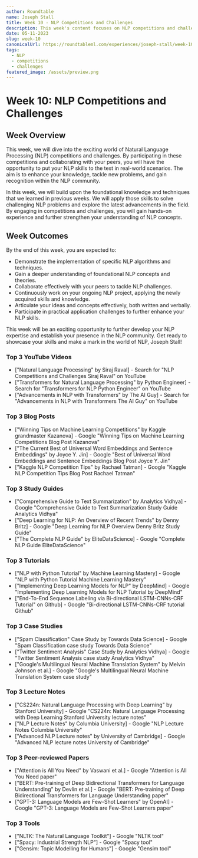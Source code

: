 ```yaml
---
author: Roundtable
name: Joseph Stall
title: Week 10 - NLP Competitions and Challenges
description: This week's content focuses on NLP competitions and challenges, providing participants with the opportunity to apply their NLP skills in real-world scenarios. The goal is to enhance knowledge, tackle new problems, and gain recognition within the NLP community.
date: 05-11-2023
slug: week-10
canonicalUrl: https://roundtableml.com/experiences/joseph-stall/week-10
tags:
  - NLP
  - competitions
  - challenges
featured_image: /assets/preview.png
---
```


# Week 10: NLP Competitions and Challenges

## Week Overview

This week, we will dive into the exciting world of Natural Language Processing (NLP) competitions and challenges. By participating in these competitions and collaborating with your peers, you will have the opportunity to put your NLP skills to the test in real-world scenarios. The aim is to enhance your knowledge, tackle new problems, and gain recognition within the NLP community.

In this week, we will build upon the foundational knowledge and techniques that we learned in previous weeks. We will apply those skills to solve challenging NLP problems and explore the latest advancements in the field. By engaging in competitions and challenges, you will gain hands-on experience and further strengthen your understanding of NLP concepts.

## Week Outcomes

By the end of this week, you are expected to:

- Demonstrate the implementation of specific NLP algorithms and techniques.
- Gain a deeper understanding of foundational NLP concepts and theories.
- Collaborate effectively with your peers to tackle NLP challenges.
- Continuously work on your ongoing NLP project, applying the newly acquired skills and knowledge.
- Articulate your ideas and concepts effectively, both written and verbally.
- Participate in practical application challenges to further enhance your NLP skills.

This week will be an exciting opportunity to further develop your NLP expertise and establish your presence in the NLP community. Get ready to showcase your skills and make a mark in the world of NLP, Joseph Stall!

### Top 3 YouTube Videos

- ["Natural Language Processing" by Siraj Raval] - Search for "NLP Competitions and Challenges Siraj Raval" on YouTube
- ["Transformers for Natural Language Processing" by Python Engineer] - Search for "Transformers for NLP Python Engineer" on YouTube
- ["Advancements in NLP with Transformers" by The AI Guy] - Search for "Advancements in NLP with Transformers The AI Guy" on YouTube

### Top 3 Blog Posts

- ["Winning Tips on Machine Learning Competitions" by Kaggle grandmaster Kazanova] - Google "Winning Tips on Machine Learning Competitions Blog Post Kazanova"
- ["The Current Best of Universal Word Embeddings and Sentence Embeddings" by Joyce Y. Jin] - Google "Best of Universal Word Embeddings and Sentence Embeddings Blog Post Joyce Y. Jin"
- ["Kaggle NLP Competition Tips" by Rachael Tatman] - Google "Kaggle NLP Competition Tips Blog Post Rachael Tatman"

### Top 3 Study Guides

- ["Comprehensive Guide to Text Summarization" by Analytics Vidhya] - Google "Comprehensive Guide to Text Summarization Study Guide Analytics Vidhya"
- ["Deep Learning for NLP: An Overview of Recent Trends" by Denny Britz] - Google "Deep Learning for NLP Overview Denny Britz Study Guide"
- ["The Complete NLP Guide" by EliteDataScience] - Google "Complete NLP Guide EliteDataScience"

### Top 3 Tutorials

- ["NLP with Python Tutorial" by Machine Learning Mastery] - Google "NLP with Python Tutorial Machine Learning Mastery"
- ["Implementing Deep Learning Models for NLP" by DeepMind] - Google "Implementing Deep Learning Models for NLP Tutorial by DeepMind"
- ["End-To-End Sequence Labeling via Bi-directional LSTM-CNNs-CRF Tutorial" on Github] - Google "Bi-directional LSTM-CNNs-CRF tutorial Github"

### Top 3 Case Studies

- ["Spam Classification" Case Study by Towards Data Science] - Google "Spam Classification case study Towards Data Science"
- ["Twitter Sentiment Analysis" Case Study by Analytics Vidhya] - Google "Twitter Sentiment Analysis case study Analytics Vidhya"
- ["Google's Multilingual Neural Machine Translation System" by Melvin Johnson et al.] - Google "Google's Multilingual Neural Machine Translation System case study"

### Top 3 Lecture Notes

- ["CS224n: Natural Language Processing with Deep Learning" by Stanford University] - Google "CS224n: Natural Language Processing with Deep Learning Stanford University lecture notes"
- ["NLP Lecture Notes" by Columbia University] - Google "NLP Lecture Notes Columbia University"
- ["Advanced NLP Lecture notes" by University of Cambridge] - Google "Advanced NLP lecture notes University of Cambridge"

### Top 3 Peer-reviewed Papers

- ["Attention is All You Need" by Vaswani et al.] - Google "Attention is All You Need paper"
- ["BERT: Pre-training of Deep Bidirectional Transformers for Language Understanding" by Devlin et al.] - Google "BERT: Pre-training of Deep Bidirectional Transformers for Language Understanding paper"
- ["GPT-3: Language Models are Few-Shot Learners" by OpenAI] - Google "GPT-3: Language Models are Few-Shot Learners paper"

### Top 3 Tools

- ["NLTK: The Natural Language Toolkit"] - Google "NLTK tool"
- ["Spacy: Industrial Strength NLP"] - Google "Spacy tool"
- ["Gensim: Topic Modelling for Humans"] - Google "Gensim tool"

